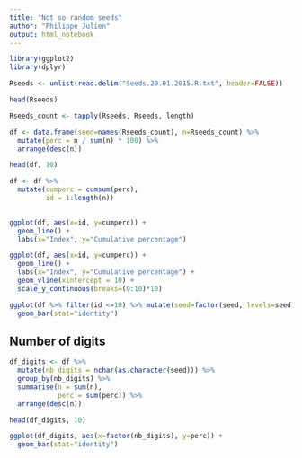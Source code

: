```yaml
---
title: "Not so random seeds"
author: "Philippe Julien"
output: html_notebook
---
```


```r
library(ggplot2)
library(dplyr)
```

```r
Rseeds <- unlist(read.delim("Seeds.20.01.2015.R.txt", header=FALSE))
```

```r
head(Rseeds)
```

```r

Rseeds_count <- tapply(Rseeds, Rseeds, length)

df <- data.frame(seed=names(Rseeds_count), n=Rseeds_count) %>%
  mutate(perc = n / sum(n) * 100) %>%
  arrange(desc(n))

head(df, 10)
```



```r
df <- df %>%
  mutate(cumperc = cumsum(perc),
         id = 1:length(n))
  
```

```r
ggplot(df, aes(x=id, y=cumperc)) + 
  geom_line() +
  labs(x="Index", y="Cumulative percentage")
```

```r
ggplot(df, aes(x=id, y=cumperc)) + 
  geom_line() +
  labs(x="Index", y="Cumulative percentage") +
  geom_vline(xintercept = 10) +
  scale_y_continuous(breaks=(0:10)*10)
```

```r
ggplot(df %>% filter(id <=10) %>% mutate(seed=factor(seed, levels=seed)), aes(x=seed, y=perc)) +
  geom_bar(stat="identity")
```

## Number of digits

```r
df_digits <- df %>%
  mutate(nb_digits = nchar(as.character(seed))) %>%
  group_by(nb_digits) %>%
  summarise(n = sum(n),
            perc = sum(perc)) %>%
  arrange(desc(n))

head(df_digits, 10)
```

```r
ggplot(df_digits, aes(x=factor(nb_digits), y=perc)) +
  geom_bar(stat="identity")
```

